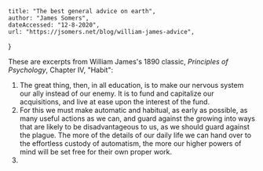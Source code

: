     title: "The best general advice on earth", 
    author: "James Somers", 
    dateAccessed: "12-8-2020", 
    url: "https://jsomers.net/blog/william-james-advice",
}

These are excerpts from William James's 1890 classic, *Principles of Psychology*,
Chapter IV, "Habit":
1. The great thing, then, in all education, is to make our nervous system our 
ally instead of our enemy. It is to fund and capitalize our acquisitions, and 
live at ease upon the interest of the fund. 
2. For this we must make automatic and habitual, as early as possible, as many 
useful actions as we can, and guard against the growing into ways that are 
likely to be disadvantageous to us, as we should guard against the plague. The 
more of the details of our daily life we can hand over to the effortless custody 
of automatism, the more our higher powers of mind will be set free for their own 
proper work. 
3. 